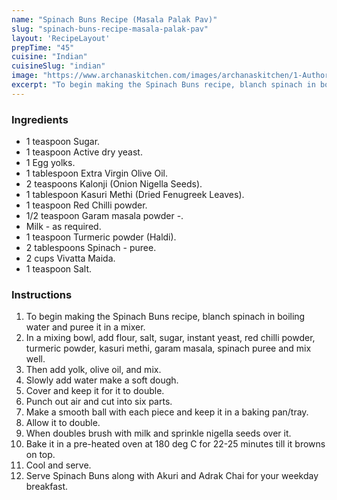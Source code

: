 ---
name: "Spinach Buns Recipe (Masala Palak Pav)"
slug: "spinach-buns-recipe-masala-palak-pav"
layout: 'RecipeLayout'
prepTime: "45"
cuisine: "Indian"
cuisineSlug: "indian"
image: "https://www.archanaskitchen.com/images/archanaskitchen/1-Author/babitha_costa/Spinach_Buns__Masala_Palak_Pav_.jpg"
excerpt: "To begin making the Spinach Buns recipe, blanch spinach in boiling water and puree it in a mixer"
---

### Ingredients

- 1 teaspoon Sugar.
- 1 teaspoon Active dry yeast.
- 1 Egg yolks.
- 1 tablespoon Extra Virgin Olive Oil.
- 2 teaspoons Kalonji (Onion Nigella Seeds).
- 1 tablespoon Kasuri Methi (Dried Fenugreek Leaves).
- 1 teaspoon Red Chilli powder.
- 1/2 teaspoon Garam masala powder -.
- Milk - as required.
- 1 teaspoon Turmeric powder (Haldi).
- 2 tablespoons Spinach - puree.
- 2 cups Vivatta Maida.
- 1 teaspoon Salt.

### Instructions

1. To begin making the Spinach Buns recipe, blanch spinach in boiling water and puree it in a mixer.
1. In a mixing bowl, add flour, salt, sugar, instant yeast, red chilli powder, turmeric powder, kasuri methi, garam masala, spinach puree and mix well.
1. Then add yolk, olive oil, and mix.
1. Slowly add water make a soft dough.
1. Cover and keep it for it to double.
1. Punch out air and cut into six parts.
1. Make a smooth ball with each piece and keep it in a baking pan/tray.
1. Allow it to double.
1. When doubles brush with milk and sprinkle nigella seeds over it.
1. Bake it in a pre-heated oven at 180 deg C for 22-25 minutes till it browns on top.
1. Cool and serve.
1. Serve Spinach Buns along with Akuri and Adrak Chai for your weekday breakfast.
